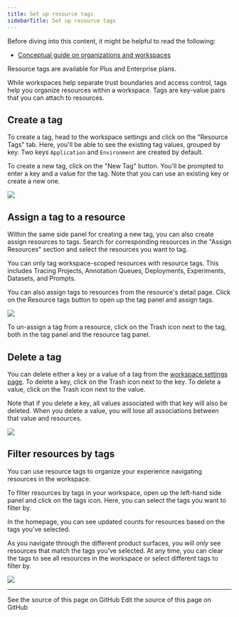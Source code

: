 ```yaml
---
title: Set up resource tags
sidebarTitle: Set up resource tags
---
```


<Check>
Before diving into this content, it might be helpful to read the following:

* [Conceptual guide on organizations and workspaces](/langsmith/administration-overview)
</Check>

<Info>
Resource tags are available for Plus and Enterprise plans.
</Info>

While workspaces help separate trust boundaries and access control, tags help you organize resources within a workspace. Tags are key-value pairs that you can attach to resources.

## Create a tag

To create a tag, head to the workspace settings and click on the "Resource Tags" tab. Here, you'll be able to see the existing tag values, grouped by key. Two keys `Application` and `Environment` are created by default.

To create a new tag, click on the "New Tag" button. You'll be prompted to enter a key and a value for the tag. Note that you can use an existing key or create a new one.

![](/langsmith/images/create-tag.png)

## Assign a tag to a resource

Within the same side panel for creating a new tag, you can also create assign resources to tags. Search for corresponding resources in the "Assign Resources" section and select the resources you want to tag.

<Note>
You can only tag workspace-scoped resources with resource tags. This includes Tracing Projects, Annotation Queues, Deployments, Experiments, Datasets, and Prompts.
</Note>

You can also assign tags to resources from the resource's detail page. Click on the Resource tags button to open up the tag panel and assign tags.

![](/langsmith/images/assign-tag.png)

To un-assign a tag from a resource, click on the Trash icon next to the tag, both in the tag panel and the resource tag panel.

## Delete a tag

You can delete either a key or a value of a tag from the [workspace settings page](https://smith.langchain.com/settings/workspaces/resource_tags). To delete a key, click on the Trash icon next to the key. To delete a value, click on the Trash icon next to the value.

Note that if you delete a key, all values associated with that key will also be deleted. When you delete a value, you will lose all associations between that value and resources.

![](/langsmith/images/delete-tag.png)

## Filter resources by tags

You can use resource tags to organize your experience navigating resources in the workspace.

To filter resources by tags in your workspace, open up the left-hand side panel and click on the tags icon. Here, you can select the tags you want to filter by.

In the homepage, you can see updated counts for resources based on the tags you've selected.

As you navigate through the different product surfaces, you will *only* see resources that match the tags you've selected. At any time, you can clear the tags to see all resources in the workspace or select different tags to filter by.

![](/langsmith/images/filter-by-tags.png)

---

<CardGroup cols={2}>
  <Card title="View Source" icon="eye" href="https://github.com/langchain-ai/docs/blob/main/src/langsmith/set-up-resource-tags.mdx">
    See the source of this page on GitHub
  </Card>
  <Card title="Edit Source" icon="pen-to-square" href="https://github.com/langchain-ai/docs/edit/main/src/langsmith/set-up-resource-tags.mdx">
    Edit the source of this page on GitHub
  </Card>
</CardGroup>
